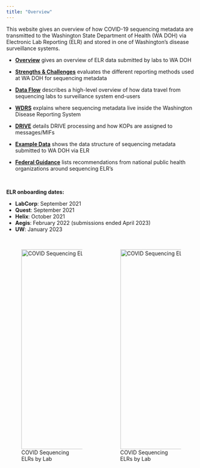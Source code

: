 ```yaml
---
title: "Overview"
---
```


This website gives an overview of how COVID-19 sequencing metadata are transmitted to the Washington State Department of Health (WA DOH) via Electronic Lab Reporting (ELR) and stored in one of Washington's disease surveillance systems.

-   [**Overview**](index.qmd) gives an overview of ELR data submitted by labs to WA DOH

-   [**Strengths & Challenges**](pages/strengths.qmd) evaluates the different reporting methods used at WA DOH for sequencing metadata

-   [**Data Flow**](pages/flow.qmd) describes a high-level overview of how data travel from sequencing labs to surveillance system end-users

-   [**WDRS**](pages/wdrs.qmd) explains where sequencing metadata live inside the Washington Disease Reporting System

-   [**DRIVE**](pages/drive.qmd) details DRIVE processing and how KOPs are assigned to messages/MIFs

-   [**Example Data**](pages/example.qmd) shows the data structure of sequencing metadata submitted to WA DOH via ELR

-   [**Federal Guidance**](pages/guidance.qmd) lists recommendations from national public health organizations around sequencing ELR's

\

**ELR onboarding dates:**

-   **LabCorp**: September 2021
-   **Quest**: September 2021
-   **Helix**: October 2021
-   **Aegis**: February 2022 (submissions ended April 2023)
-   **UW**: January 2023
\
\

::: columns
::: column
![COVID Sequencing ELRs by Lab](images/elr_submission_counts.png){fig-align="left" width="530"}
:::

::: column
![COVID Sequencing ELRs by Lab](images/elr_submission_counts_cumulative_line.gif){fig-align="right" width="530"}
:::
:::